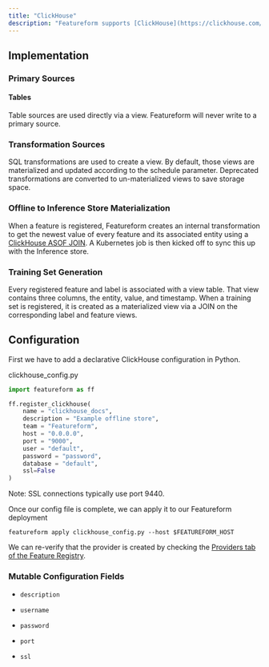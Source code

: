 ```yaml
---
title: "ClickHouse"
description: "Featureform supports [ClickHouse](https://clickhouse.com/) as an Offline Store."
---
```


## Implementation

### Primary Sources

#### Tables

Table sources are used directly via a view. Featureform will never write to a primary source.

### Transformation Sources

SQL transformations are used to create a view. By default, those views are materialized and updated according to the schedule parameter. Deprecated transformations are converted to un-materialized views to save storage space.

### Offline to Inference Store Materialization

When a feature is registered, Featureform creates an internal transformation to get the newest value of every feature and its associated entity using a [ClickHouse ASOF JOIN](https://clickhouse.com/docs/en/sql-reference/statements/select/join#asof-join-usage). A Kubernetes job is then kicked off to sync this up with the Inference store.

### Training Set Generation

Every registered feature and label is associated with a view table. That view contains three columns, the entity, value, and timestamp. When a training set is registered, it is created as a materialized view via a JOIN on the corresponding label and feature views.

## Configuration

First we have to add a declarative ClickHouse configuration in Python.

clickhouse\_config.py

```py
import featureform as ff

ff.register_clickhouse(
    name = "clickhouse_docs",
    description = "Example offline store",
    team = "Featureform",
    host = "0.0.0.0",
    port = "9000",
    user = "default",
    password = "password",
    database = "default",
    ssl=False
)
```

Note: SSL connections typically use port 9440.

Once our config file is complete, we can apply it to our Featureform deployment

```
featureform apply clickhouse_config.py --host $FEATUREFORM_HOST
```

We can re-verify that the provider is created by checking the [Providers tab of the Feature Registry](/getting-started/exploring-the-feature-registry).

### Mutable Configuration Fields

* `description`

* `username`

* `password`

* `port`

* `ssl`
